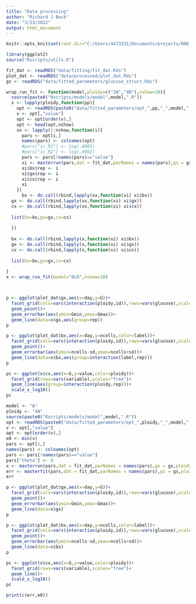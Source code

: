 ```yaml
---
title: "Data processing"
author: "Richard J Beck"
date: "3/23/2022"
output: html_document
---
```


```r
knitr::opts_knit$set(root.dir="C:/Users/4473331/Documents/projects/006_ploidyModeling/06_ploidy_glucose/glucose_wgd/")
```

```r
library(ggplot2)
source("Rscripts/utils.R")

```

```r
fit_dat <- readRDS("data/fitting/fit_dat.Rds")
plot_dat <- readRDS("data/processed/plot_dat.Rds")
gs <- readRDS("data/fitted_parameters/glucose_struct.Rds")
```

```r
wrap_run_fit <- function(model,ploidy=c("2N","4N"),nshow=10){
  source(paste0("Rscripts/models/model",model,".R"))
  x <- lapply(ploidy,function(pp){
    opt <- readRDS(paste0("data/fitted_parameters/opt_",pp,"_",model,".Rds"))
    v <- opt[,"value"]
    opt <- opt[order(v),]
    opt <- head(opt,nshow)
    xx <- lapply(1:nshow,function(i){
      pars <- opt[i,]
      names(pars) <- colnames(opt)
      #pars["ic_R1"] <- log(.0001)
      #pars["ic_R2"] <- log(.0002)
      pars <- pars[!names(pars)=="value"]
      xi <- masterrun(pars,dat = fit_dat,parNames = names(pars),gs = gs,ploidy=pp)
      xi$bx$rep <- i
      xi$gx$rep <- i
      xi$cx$rep <- i
      xi
    })
      bx <- do.call(rbind,lapply(xx,function(xi) xi$bx))
  gx <- do.call(rbind,lapply(xx,function(xi) xi$gx))
  cx <- do.call(rbind,lapply(xx,function(xi) xi$cx))
  
  list(bx=bx,gx=gx,cx=cx)
  
  })
  
  bx <- do.call(rbind,lapply(x,function(xi) xi$bx))
  gx <- do.call(rbind,lapply(x,function(xi) xi$gx))
  cx <- do.call(rbind,lapply(x,function(xi) xi$cx))
  
  list(bx=bx,gx=gx,cx=cx)
    
}
x <- wrap_run_fit(model="0LR",nshow=10)



p <- ggplot(plot_dat$gx,aes(x=day,y=G))+
  facet_grid(cols=vars(interaction(ploidy,id)),rows=vars(glucose),scales="free")+
  geom_point()+
  geom_errorbar(aes(ymin=Gmin,ymax=Gmax))+
  geom_line(data=x$gx,aes(group=rep))
p

p <- ggplot(plot_dat$bx,aes(x=day,y=ncells,color=label))+
  facet_grid(cols=vars(interaction(ploidy,id)),rows=vars(glucose),scales="free")+
  geom_point()+
  geom_errorbar(aes(ymin=ncells-sd,ymax=ncells+sd))+
  geom_line(data=x$bx,aes(group=interaction(label,rep)))
p

pc <- ggplot(x$cx,aes(x=G,y=value,color=ploidy))+
  facet_grid(rows=vars(variable),scales="free")+
  geom_line(aes(group=interaction(ploidy,rep)))+
  scale_x_log10()
pc

```
```r

model <- "A"
ploidy <- "4N"
source(paste0("Rscripts/models/model",model,".R"))
opt <- readRDS(paste0("data/fitted_parameters/opt_",ploidy,"_",model,".Rds"))
v <- opt[,"value"]
opt <- opt[order(v),]
e0 <- min(v)
pars <- opt[1,]
names(pars) <- colnames(opt)
pars <- pars[!names(pars)=="value"]
pars["theta"] <- 9
x <- masterrun(pars,dat = fit_dat,parNames = names(pars),gs = gs,ploidy=ploidy)
err <- masterfit(pars,dat = fit_dat,parNames = names(pars),gs = gs,ploidy=ploidy)
err

p <- ggplot(plot_dat$gx,aes(x=day,y=G))+
  facet_grid(cols=vars(interaction(ploidy,id)),rows=vars(glucose),scales="free")+
  geom_point()+
  geom_errorbar(aes(ymin=Gmin,ymax=Gmax))+
  geom_line(data=x$gx)
p

p <- ggplot(plot_dat$bx,aes(x=day,y=ncells,color=label))+
  facet_grid(cols=vars(interaction(ploidy,id)),rows=vars(glucose),scales="free")+
  geom_point()+
  geom_errorbar(aes(ymin=ncells-sd,ymax=ncells+sd))+
  geom_line(data=x$bx)
p

pc <- ggplot(x$cx,aes(x=G,y=value,color=ploidy))+
  facet_grid(rows=vars(variable),scales="free")+
  geom_line()+
  scale_x_log10()
pc

print(c(err,e0))

```